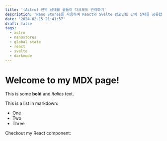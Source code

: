 ```yaml
---
title: '(Astro) 전역 상태를 곁들여 다크모드 관리하기'
description: 'Nano Stores를 사용하여 React와 Svelte 컴포넌트 간에 상태를 공유합니다.'
date: '2024-02-15 21:41:57'
draft: false
tags:
  - astro
  - nanostores
  - global state
  - react
  - svelte
  - darkmode
---
```


# Welcome to my MDX page!

This is some **bold** and _italics_ text.

This is a list in markdown:

- One
- Two
- Three

Checkout my React component:

